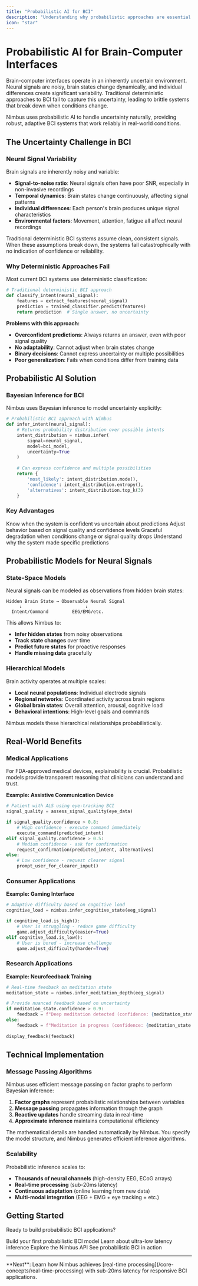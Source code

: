 ```yaml
---
title: "Probabilistic AI for BCI"
description: "Understanding why probabilistic approaches are essential for robust brain-computer interfaces"
icon: "star"
---
```


# Probabilistic AI for Brain-Computer Interfaces

Brain-computer interfaces operate in an inherently uncertain environment. Neural signals are noisy, brain states change dynamically, and individual differences create significant variability. Traditional deterministic approaches to BCI fail to capture this uncertainty, leading to brittle systems that break down when conditions change.

Nimbus uses probabilistic AI to handle uncertainty naturally, providing robust, adaptive BCI systems that work reliably in real-world conditions.

## The Uncertainty Challenge in BCI

### Neural Signal Variability

Brain signals are inherently noisy and variable:

- **Signal-to-noise ratio**: Neural signals often have poor SNR, especially in non-invasive recordings
- **Temporal dynamics**: Brain states change continuously, affecting signal patterns
- **Individual differences**: Each person's brain produces unique signal characteristics
- **Environmental factors**: Movement, attention, fatigue all affect neural recordings

<Warning>
Traditional deterministic BCI systems assume clean, consistent signals. When these assumptions break down, the systems fail catastrophically with no indication of confidence or reliability.
</Warning>

### Why Deterministic Approaches Fail

Most current BCI systems use deterministic classification:

```python
# Traditional deterministic BCI approach
def classify_intent(neural_signal):
    features = extract_features(neural_signal)
    prediction = trained_classifier.predict(features)
    return prediction  # Single answer, no uncertainty
```

**Problems with this approach:**
- **Overconfident predictions**: Always returns an answer, even with poor signal quality
- **No adaptability**: Cannot adjust when brain states change
- **Binary decisions**: Cannot express uncertainty or multiple possibilities
- **Poor generalization**: Fails when conditions differ from training data

## Probabilistic AI Solution

### Bayesian Inference for BCI

Nimbus uses Bayesian inference to model uncertainty explicitly:

```python
# Probabilistic BCI approach with Nimbus
def infer_intent(neural_signal):
    # Returns probability distribution over possible intents
    intent_distribution = nimbus.infer(
        signal=neural_signal,
        model=bci_model,
        uncertainty=True
    )
    
    # Can express confidence and multiple possibilities
    return {
        'most_likely': intent_distribution.mode(),
        'confidence': intent_distribution.entropy(),
        'alternatives': intent_distribution.top_k(3)
    }
```

### Key Advantages

<Columns cols={2}>
  <Card title="Uncertainty Quantification" icon="tachometer-alt">
    Know when the system is confident vs uncertain about predictions
  </Card>
  <Card title="Adaptive Responses" icon="refresh">
    Adjust behavior based on signal quality and confidence levels
  </Card>
  <Card title="Robust Performance" icon="shield">
    Graceful degradation when conditions change or signal quality drops
  </Card>
  <Card title="Explainable Decisions" icon="shield">
    Understand why the system made specific predictions
  </Card>
</Columns>

## Probabilistic Models for Neural Signals

### State-Space Models

Neural signals can be modeled as observations from hidden brain states:

```
Hidden Brain State → Observable Neural Signal
     ↓                        ↓
  Intent/Command         EEG/EMG/etc.
```

This allows Nimbus to:
- **Infer hidden states** from noisy observations
- **Track state changes** over time
- **Predict future states** for proactive responses
- **Handle missing data** gracefully

### Hierarchical Models

Brain activity operates at multiple scales:

- **Local neural populations**: Individual electrode signals
- **Regional networks**: Coordinated activity across brain regions  
- **Global brain states**: Overall attention, arousal, cognitive load
- **Behavioral intentions**: High-level goals and commands

Nimbus models these hierarchical relationships probabilistically.

## Real-World Benefits

### Medical Applications

<Note>
For FDA-approved medical devices, explainability is crucial. Probabilistic models provide transparent reasoning that clinicians can understand and trust.
</Note>

**Example: Assistive Communication Device**
```python
# Patient with ALS using eye-tracking BCI
signal_quality = assess_signal_quality(eye_data)

if signal_quality.confidence > 0.8:
    # High confidence - execute command immediately
    execute_command(predicted_intent)
elif signal_quality.confidence > 0.5:
    # Medium confidence - ask for confirmation
    request_confirmation(predicted_intent, alternatives)
else:
    # Low confidence - request clearer signal
    prompt_user_for_clearer_input()
```

### Consumer Applications

**Example: Gaming Interface**
```python
# Adaptive difficulty based on cognitive load
cognitive_load = nimbus.infer_cognitive_state(eeg_signal)

if cognitive_load.is_high():
    # User is struggling - reduce game difficulty
    game.adjust_difficulty(easier=True)
elif cognitive_load.is_low():
    # User is bored - increase challenge
    game.adjust_difficulty(harder=True)
```

### Research Applications

**Example: Neurofeedback Training**
```python
# Real-time feedback on meditation state
meditation_state = nimbus.infer_meditation_depth(eeg_signal)

# Provide nuanced feedback based on uncertainty
if meditation_state.confidence > 0.9:
    feedback = f"Deep meditation detected (confidence: {meditation_state.confidence:.1%})"
else:
    feedback = f"Meditation in progress (confidence: {meditation_state.confidence:.1%})"
    
display_feedback(feedback)
```

## Technical Implementation

### Message Passing Algorithms

Nimbus uses efficient message passing on factor graphs to perform Bayesian inference:

1. **Factor graphs** represent probabilistic relationships between variables
2. **Message passing** propagates information through the graph
3. **Reactive updates** handle streaming data in real-time
4. **Approximate inference** maintains computational efficiency

<Tip>
The mathematical details are handled automatically by Nimbus. You specify the model structure, and Nimbus generates efficient inference algorithms.
</Tip>

### Scalability

Probabilistic inference scales to:
- **Thousands of neural channels** (high-density EEG, ECoG arrays)
- **Real-time processing** (sub-20ms latency)
- **Continuous adaptation** (online learning from new data)
- **Multi-modal integration** (EEG + EMG + eye tracking + etc.)

## Getting Started

Ready to build probabilistic BCI applications? 

<CardGroup cols={2}>
  <Card title="Quick Start Guide" icon="play" href="/quickstart">
    Build your first probabilistic BCI model
  </Card>
  <Card title="Real-time Processing" icon="bolt" href="/core-concepts/real-time-processing">
    Learn about ultra-low latency inference
  </Card>
  <Card title="API Reference" icon="code" href="/api-reference/introduction">
    Explore the Nimbus API
  </Card>
  <Card title="Examples" icon="list" href="/examples/basic-examples">
    See probabilistic BCI in action
  </Card>
</CardGroup>

---

<Note>
**Next**: Learn how Nimbus achieves [real-time processing](/core-concepts/real-time-processing) with sub-20ms latency for responsive BCI applications.
</Note>
